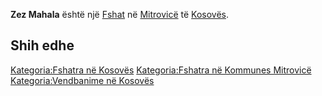 {{Fshat në Kosovës
 | Emri                = Zez Mahala
| srp_N_name = Zez Mahala
| srp_N_FULL_NAME_RO = Zez Mahala
| srp_N_FULL_NAME_ND_RO = Zez Mahala
| srp_N_SORT_NAME_RG = ZEZMAHALA
| srp_N_FULL_NAME_RG = Zez Mahala
| srp_N_FULL_NAME_ND_RG = Zez Mahala
| srp_NS_name = Зез Махала
| srp_NS_FULL_NAME_RO = Зез Махала
| srp_NS_FULL_NAME_ND_RO = Зез Махала
| srp_NS_SORT_NAME_RG = ЗЕЗМАХАЛА
| srp_NS_FULL_NAME_RG = Зез Махала
| srp_NS_FULL_NAME_ND_RG = Зез Махала

 | Emri (Rasa dhanore) = 
 | Figura              = 
 | Shteti              = Kosovo
 | Komuna              = Mitrovicë
 | Kodi postar         = 
 | Sipërfaqja          = 

 | Popullsia           = 

 | Regj. i popullsisë  = 
 | Dend. e popullsisë  = 
 | Faqja zyrtare       = 
 <!--- Koordinatat ----> 
 | Gjerësia            = 42.523056
 | Gjatësia            = 20.750556
 | Lartësia            = 
}}
'''Zez Mahala''' është një [[Fshat]] në [[Mitrovicë]] të [[Kosovës]].

<!-- == Gjeografia == -->
<!-- == Historia == -->
<!-- == Demografia == -->
== Shih edhe ==
{{Komuna Mitrovicë}}
{{Kosovo-Administrata-Cung}}

[[Kategoria:Fshatra në Kosovës]]
[[Kategoria:Fshatra në Kommunes Mitrovicë]]
[[Kategoria:Vendbanime në Kosovës]]